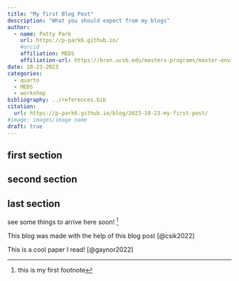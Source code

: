 ```yaml
---
title: "My first Blog Post"
description: "What you should expect from my blogs"
author:
  - name: Patty Park
    url: https://p-park6.github.io/
    #orcid
    affiliation: MEDS
    affiliation-url: https://bren.ucsb.edu/masters-programs/master-environmental-data-science
date: 10-23-2023
categories: 
  - quarto
  - MEDS
  - workshop
bibliography: ../references.bib
citation: 
  url: https://p-park6.github.io/blog/2023-10-23-my-first-post/
#image: images/image name
draft: true
---
```


## first section

## second section

## last section

see some things to arrive here soon! [^1]

[^1]: this is my first footnote

This blog was made with the help of this blog post [@csik2022]

This is a cool paper I read! [@gaynor2022]
